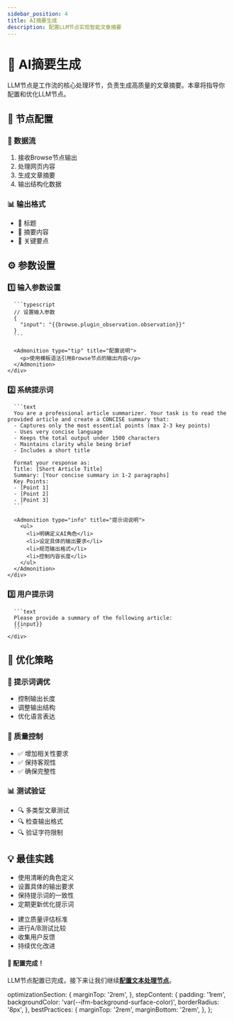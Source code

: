 ```yaml
---
sidebar_position: 4
title: AI摘要生成
description: 配置LLM节点实现智能文章摘要
---
```



# 🤖 AI摘要生成

<div className="hero shadow--md">
  <div className="container">
    <p>
      LLM节点是工作流的核心处理环节，负责生成高质量的文章摘要。本章将指导你配置和优化LLM节点。
    </p>
  </div>
</div>

## 🎯 节点配置

<div className="row">
  <div className="col col--6">
    <div className="card margin-bottom--lg">
      <div className="card__header">
        <h3>🔄 数据流</h3>
      </div>
      <div className="card__body">
        <ol>
          <li>接收Browse节点输出</li>
          <li>处理网页内容</li>
          <li>生成文章摘要</li>
          <li>输出结构化数据</li>
        </ol>
      </div>
    </div>
  </div>
  <div className="col col--6">
    <div className="card margin-bottom--lg">
      <div className="card__header">
        <h3>📊 输出格式</h3>
      </div>
      <div className="card__body">
        <ul>
          <li>📌 标题</li>
          <li>📝 摘要内容</li>
          <li>🔑 关键要点</li>
        </ul>
      </div>
    </div>
  </div>
</div>

## ⚙️ 参数设置

<Tabs>
  <TabItem value="input" label="输入配置" default>
    <div className="step-content">
      <h3>1️⃣ 输入参数设置</h3>
      
      ```typescript
      // 设置输入参数
      {
        "input": "{{browse.plugin_observation.observation}}"
      }
      ```
      
      <Admonition type="tip" title="配置说明">
        <p>使用模板语法引用Browse节点的输出内容</p>
      </Admonition>
    </div>
  </TabItem>
  <TabItem value="system" label="System Prompt">
    <div className="step-content">
      <h3>2️⃣ 系统提示词</h3>
      
      ```text
      You are a professional article summarizer. Your task is to read the provided article and create a CONCISE summary that:
      - Captures only the most essential points (max 2-3 key points)
      - Uses very concise language
      - Keeps the total output under 1500 characters
      - Maintains clarity while being brief
      - Includes a short title

      Format your response as:
      Title: [Short Article Title]
      Summary: [Your concise summary in 1-2 paragraphs]
      Key Points:
      - [Point 1]
      - [Point 2]
      - [Point 3]
      ```
      
      <Admonition type="info" title="提示词说明">
        <ul>
          <li>明确定义AI角色</li>
          <li>设定具体的输出要求</li>
          <li>规范输出格式</li>
          <li>控制内容长度</li>
        </ul>
      </Admonition>
    </div>
  </TabItem>
  <TabItem value="user" label="User Prompt">
    <div className="step-content">
      <h3>3️⃣ 用户提示词</h3>
      
      ```text
      Please provide a summary of the following article:
      {{input}}
      ```
    </div>
  </TabItem>
</Tabs>

## 🎨 优化策略

<div className="optimization-section">
  <div className="row">
    <div className="col col--4">
      <div className="card margin-bottom--lg">
        <div className="card__header">
          <h3>📝 提示词调优</h3>
        </div>
        <div className="card__body">
          <Admonition type="tip" title="优化方向">
            <ul>
              <li>控制输出长度</li>
              <li>调整输出结构</li>
              <li>优化语言表达</li>
            </ul>
          </Admonition>
        </div>
      </div>
    </div>
    <div className="col col--4">
      <div className="card margin-bottom--lg">
        <div className="card__header">
          <h3>🎯 质量控制</h3>
        </div>
        <div className="card__body">
          <ul>
            <li>✅ 增加相关性要求</li>
            <li>✅ 保持客观性</li>
            <li>✅ 确保完整性</li>
          </ul>
        </div>
      </div>
    </div>
    <div className="col col--4">
      <div className="card margin-bottom--lg">
        <div className="card__header">
          <h3>📊 测试验证</h3>
        </div>
        <div className="card__body">
          <ul>
            <li>🔍 多类型文章测试</li>
            <li>🔍 检查输出格式</li>
            <li>🔍 验证字符限制</li>
          </ul>
        </div>
      </div>
    </div>
  </div>
</div>

## 💡 最佳实践

<div className="best-practices">
  <Tabs>
    <TabItem value="prompts" label="提示词技巧">
      <ul>
        <li>使用清晰的角色定义</li>
        <li>设置具体的输出要求</li>
        <li>保持提示词的一致性</li>
        <li>定期更新优化提示词</li>
      </ul>
    </TabItem>
    <TabItem value="quality" label="质量保证">
      <ul>
        <li>建立质量评估标准</li>
        <li>进行A/B测试比较</li>
        <li>收集用户反馈</li>
        <li>持续优化改进</li>
      </ul>
    </TabItem>
  </Tabs>
</div>

<div className="alert alert--success" role="alert">
  <h4>🎉 配置完成！</h4>
  <p>
    LLM节点配置已完成，接下来让我们继续<a href="./text-processing-setup"><b>配置文本处理节点</b></a>。
  </p>
</div>

  optimizationSection: {
    marginTop: '2rem',
  },
  stepContent: {
    padding: '1rem',
    backgroundColor: 'var(--ifm-background-surface-color)',
    borderRadius: '8px',
  },
  bestPractices: {
    marginTop: '2rem',
    marginBottom: '2rem',
  },
};